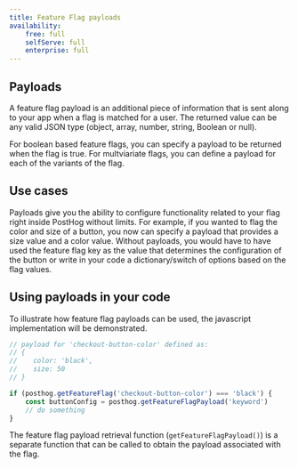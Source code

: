 ```yaml
---
title: Feature Flag payloads
availability:
    free: full
    selfServe: full
    enterprise: full
---
```


## Payloads

A feature flag payload is an additional piece of information that is sent along to your app when a flag is matched for a user. The returned value can be any valid JSON type (object, array, number, string, Boolean or null).

For boolean based feature flags, you can specify a payload to be returned when the flag is true. For multviariate flags, you can define a payload for each of the variants of the flag. 

## Use cases

Payloads give you the ability to configure functionality related to your flag right inside PostHog without limits. For example, if you wanted to flag the color and size of a button, you now can specify a payload that provides 
a size value and a color value. Without payloads, you would have to have used the feature flag key as the value that determines the configuration of the button or write in your code a dictionary/switch of options based on the flag values. 

## Using payloads in your code

To illustrate how feature flag payloads can be used, the javascript implementation will be demonstrated.

```js
// payload for 'checkout-button-color' defined as:
// {
//    color: 'black',
//    size: 50
// }

if (posthog.getFeatureFlag('checkout-button-color') === 'black') {
    const buttonConfig = posthog.getFeatureFlagPayload('keyword')
    // do something
}
```

The feature flag payload retrieval function (`getFeatureFlagPayload()`) is a separate function that can be called to obtain the payload associated with the flag.